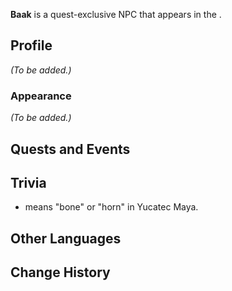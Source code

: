 {{Meta
<!-- Remove this template after adding the missing info -->
|missing_NPC_picture  = yes
|missing_NPC_profile  = yes
<!--
|missing_NPC_idle     = yes
|missing_NPC_dialogue = yes
-->
}}
{{Character Infobox
|type             = Quest NPC
|image            = NPC Baak.png
|realname         = <!-- Optional, if different from in-game name -->
|deceased         = <!-- Past (for deceased prior to events of the game) or free response -->
|region           = Natlan
|location         = <!-- Nation where you can find the character in the game -->
|affiliation      = 
|title            = 

|ancestry         = <!-- Clan/family -->
|father           = 
|mother           = 
|spouse           = 
|sibling          = 
|child            = 
|relative         = 

|voiceEN          = 
|voiceCN          = 
|voiceJP          = 
|voiceKR          = 
}}
'''Baak''' is a quest-exclusive NPC that appears in the {{Quest|Pilgrimage of the Return of the Sacred Flame (Quest)}}.
<!--
==Location==
{{subst:#tag:gallery|
NPC Location {{subst:#titleparts:{{subst:PAGENAME}}}}.png{{subst:!}}{{subst:#titleparts:{{subst:PAGENAME}}}}'s location
NPC Location {{subst:#titleparts:{{subst:PAGENAME}}}} Context.png{{subst:!}}Additional context
}}
-->
==Profile==
<!--Detailed story/lore information goes here.-->
''(To be added.)''

===Appearance===
<!--Keep appearance section short and concise. Limit to 2 paragraphs with 3-4 sentences each.-->
''(To be added.)''

==Quests and Events==
{{Quests and Events}}
<!--
==Idle Quotes==
{{Dialogue Start}}
: {{DIcon|Idle}} {{Tx}}
:: {{A|VO {{subst:#titleparts:{{subst:PAGENAME}}}} 01.ogg}} "{{Tx}}"
{{Dialogue End}}

==Dialogue==
{{Dialogue Start}}
:'''{{subst:#titleparts:{{subst:PAGENAME}}}}:''' 
:{{DIcon}}
{{Dialogue End}}
<!--
==Event Dialogue==
===Event Name===
{{Dialogue Start}}
:'''{{subst:#titleparts:{{subst:PAGENAME}}}}:'''
{{Dialogue End}}
-->
==Trivia==
* ''{{wt|baak|Baak}}'' means "bone" or "horn" in Yucatec Maya.
==Other Languages==
{{Other Languages|default_hidden=1
|en      = Baak
|zhs     = 巴克
|zhs_rm  = Bākè
|zht     = 巴克
|zht_rm  = Bākè
|ja      = バーク
|ko      = 바크
|es      = Baak
|fr      = Baak
|ru      = Баак
|th      = Baak
|vi      = Baak
|de      = Baak
|id      = Baak
|pt      = Baak
|tr      = Baak
|it      = Baak
}}

==Change History==
{{Change History|5.0}}
<!--
==References==
{{Reflist}}
-->